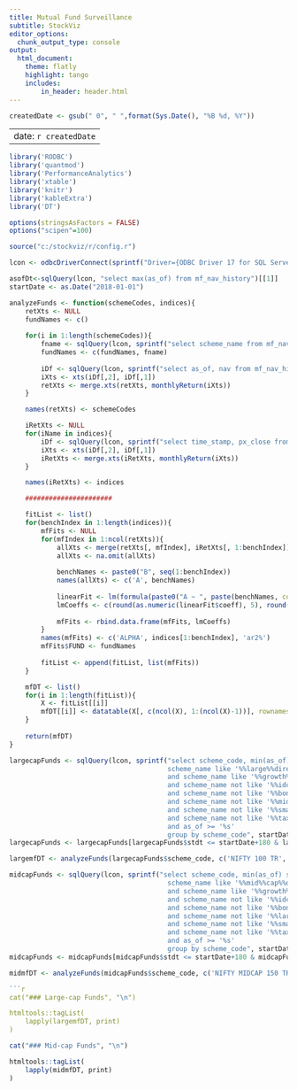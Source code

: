 ```yaml
---
title: Mutual Fund Surveillance
subtitle: StockViz
editor_options:
  chunk_output_type: console
output: 
  html_document:
    theme: flatly
    highlight: tango
    includes:
        in_header: header.html
---
```


```r

createdDate <- gsub(" 0", " ",format(Sys.Date(), "%B %d, %Y"))

```

---
date: `r createdDate`
---

```r

library('RODBC')
library('quantmod')
library('PerformanceAnalytics')
library('xtable')
library('knitr')
library('kableExtra')
library('DT')

options(stringsAsFactors = FALSE)
options("scipen"=100)

source("c:/stockviz/r/config.r")

lcon <- odbcDriverConnect(sprintf("Driver={ODBC Driver 17 for SQL Server};Server=%s;Database=%s;Uid=%s;Pwd=%s;", ldbserver, ldbname, ldbuser, ldbpassword), case = "nochange", believeNRows = TRUE)

asofDt<-sqlQuery(lcon, "select max(as_of) from mf_nav_history")[[1]]
startDate <- as.Date("2018-01-01")

analyzeFunds <- function(schemeCodes, indices){
	retXts <- NULL
	fundNames <- c()
	
	for(i in 1:length(schemeCodes)){
		fname <- sqlQuery(lcon, sprintf("select scheme_name from mf_nav_history where scheme_code=%d and as_of='%s'", schemeCodes[i], asofDt))[[1]]
		fundNames <- c(fundNames, fname)
		
		iDf <- sqlQuery(lcon, sprintf("select as_of, nav from mf_nav_history where scheme_code=%d and as_of >= '%s' and as_of <= '%s'", schemeCodes[i], startDate, asofDt))
		iXts <- xts(iDf[,2], iDf[,1])
		retXts <- merge.xts(retXts, monthlyReturn(iXts))
	}

	names(retXts) <- schemeCodes

	iRetXts <- NULL
	for(iName in indices){
		iDf <- sqlQuery(lcon, sprintf("select time_stamp, px_close from BHAV_INDEX where index_name='%s' and time_stamp >= '%s' and time_stamp <= '%s'", iName, startDate, asofDt))
		iXts <- xts(iDf[,2], iDf[,1])
		iRetXts <- merge.xts(iRetXts, monthlyReturn(iXts))
	}

	names(iRetXts) <- indices

	######################

	fitList <- list()
	for(benchIndex in 1:length(indices)){
		mfFits <- NULL
		for(mfIndex in 1:ncol(retXts)){
			allXts <- merge(retXts[, mfIndex], iRetXts[, 1:benchIndex])
			allXts <- na.omit(allXts)
			
			benchNames <- paste0("B", seq(1:benchIndex))
			names(allXts) <- c('A', benchNames)
			
			linearFit <- lm(formula(paste0("A ~ ", paste(benchNames, collapse='+'))), data.frame(allXts))
			lmCoeffs <- c(round(as.numeric(linearFit$coeff), 5), round(100*summary(linearFit)$adj.r.squared, 0))
			
			mfFits <- rbind.data.frame(mfFits, lmCoeffs)
		}
		names(mfFits) <- c('ALPHA', indices[1:benchIndex], 'ar2%')
		mfFits$FUND <- fundNames
		
		fitList <- append(fitList, list(mfFits))
	}

	mfDT <- list()
	for(i in 1:length(fitList)){
		X <- fitList[[i]]
		mfDT[[i]] <- datatable(X[, c(ncol(X), 1:(ncol(X)-1))], rownames = F, class = 'cell-border stripe', filter='none', options = list(dom = 't', pageLength = 30))
	}
	
	return(mfDT)
}

largecapFunds <- sqlQuery(lcon, sprintf("select scheme_code, min(as_of) stdt, max(as_of) ltdt from mf_nav_history where 
										scheme_name like '%%large%%direct%%' 
										and scheme_name like '%%growth%%' 
										and scheme_name not like '%%idcw%%' 
										and scheme_name not like '%%bonus%%' 
										and scheme_name not like '%%mid%%' 
										and scheme_name not like '%%small%%' 
										and scheme_name not like '%%tax%%' 
										and as_of >= '%s' 
										group by scheme_code", startDate))
largecapFunds <- largecapFunds[largecapFunds$stdt <= startDate+180 & largecapFunds$ltdt >= asofDt-5,]

largemfDT <- analyzeFunds(largecapFunds$scheme_code, c('NIFTY 100 TR', 'NIFTY100 QUALITY 30 TR', 'NIFTY500 VALUE 50 TR'))

midcapFunds <- sqlQuery(lcon, sprintf("select scheme_code, min(as_of) stdt, max(as_of) ltdt from mf_nav_history where 
										scheme_name like '%%mid%%cap%%direct%%' 
										and scheme_name like '%%growth%%' 
										and scheme_name not like '%%idcw%%' 
										and scheme_name not like '%%bonus%%' 
										and scheme_name not like '%%large%%' 
										and scheme_name not like '%%small%%' 
										and scheme_name not like '%%tax%%' 
										and as_of >= '%s' 
										group by scheme_code", startDate))
midcapFunds <- midcapFunds[midcapFunds$stdt <= startDate+180 & midcapFunds$ltdt >= asofDt-5,]

midmfDT <- analyzeFunds(midcapFunds$scheme_code, c('NIFTY MIDCAP 150 TR', 'NIFTY MIDCAP150 QUALITY 50 TR', 'NIFTY500 VALUE 50 TR'))

```r
cat("### Large-cap Funds", "\n")

htmltools::tagList(
	lapply(largemfDT, print)
)
```

```r
cat("### Mid-cap Funds", "\n")

htmltools::tagList(
	lapply(midmfDT, print)
)
```